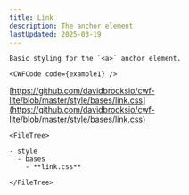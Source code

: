 ```yaml
---
title: Link
description: The anchor element
lastUpdated: 2025-03-19
---
```




<Tabs>
  <TabItem label="Overview" icon="puzzle">

    Basic styling for the `<a>` anchor element.

    <CWFCode code={example1} />
  </TabItem>
  <TabItem label="Files" icon="list-format">

  [https://github.com/davidbrooksio/cwf-lite/blob/master/style/bases/link.css](https://github.com/davidbrooksio/cwf-lite/blob/master/style/bases/link.css)
  
    <FileTree>

    - style
      - bases
        - **link.css**

    </FileTree>
  </TabItem>
  <TabItem label="Stylesheet" icon="open-book">
    <Code code={cssExample} lang="css" />
  </TabItem>
</Tabs>

